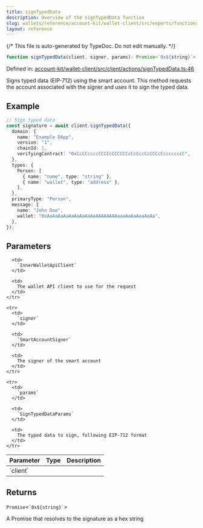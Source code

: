```yaml
---
title: signTypedData
description: Overview of the signTypedData function
slug: wallets/reference/account-kit/wallet-client/src/exports/functions/signTypedData
layout: reference
---
```


{/* This file is auto-generated by TypeDoc. Do not edit manually. */}

```ts
function signTypedData(client, signer, params): Promise<`0x${string}`>;
```

Defined in: [account-kit/wallet-client/src/client/actions/signTypedData.ts:46](https://github.com/alchemyplatform/aa-sdk/blob/08ef11b1fc98663df6a97fa93722c7f14b33f1cc/account-kit/wallet-client/src/client/actions/signTypedData.ts#L46)

Signs typed data (EIP-712) using the smart account.
This method requests the account associated with the signer and uses it to sign the typed data.

## Example

```ts
// Sign typed data
const signature = await client.signTypedData({
  domain: {
    name: "Example DApp",
    version: "1",
    chainId: 1,
    verifyingContract: "0xCcCCccccCCCCcCCCCCCcCcCccCcCCCcCcccccccC",
  },
  types: {
    Person: [
      { name: "name", type: "string" },
      { name: "wallet", type: "address" },
    ],
  },
  primaryType: "Person",
  message: {
    name: "John Doe",
    wallet: "0xAaAaAaAaAaAaAaAaAaAAAAAAAAaaaAaAaAaaAaAa",
  },
});
```

## Parameters

<table>
  <thead>
    <tr>
      <th align="left">Parameter</th>
      <th align="left">Type</th>
      <th align="left">Description</th>
    </tr>
  </thead>

  <tbody>
    <tr>
      <td>
        `client`
      </td>

      <td>
        `InnerWalletApiClient`
      </td>

      <td>
        The wallet API client to use for the request
      </td>
    </tr>

    <tr>
      <td>
        `signer`
      </td>

      <td>
        `SmartAccountSigner`
      </td>

      <td>
        The signer of the smart account
      </td>
    </tr>

    <tr>
      <td>
        `params`
      </td>

      <td>
        `SignTypedDataParams`
      </td>

      <td>
        The typed data to sign, following EIP-712 format
      </td>
    </tr>

  </tbody>
</table>

## Returns

`Promise`\<`` `0x${string}` ``>

A Promise that resolves to the signature as a hex string
